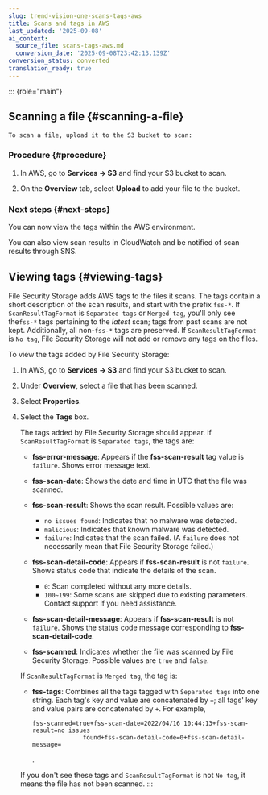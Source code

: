 ```yaml
---
slug: trend-vision-one-scans-tags-aws
title: Scans and tags in AWS
last_updated: '2025-09-08'
ai_context:
  source_file: scans-tags-aws.md
  conversion_date: '2025-09-08T23:42:13.139Z'
conversion_status: converted
translation_ready: true
---
```


::: {role="main"}
## Scanning a file {#scanning-a-file}

``` pre
To scan a file, upload it to the S3 bucket to scan:
```

### Procedure {#procedure}

1.  In AWS, go to **Services → S3** and find your S3 bucket to scan.

2.  On the **Overview** tab, select **Upload** to add your file to the bucket.

### Next steps {#next-steps}

You can now view the tags within the AWS environment.

You can also view scan results in CloudWatch and be notified of scan results through SNS.

## Viewing tags {#viewing-tags}

File Security Storage adds AWS tags to the files it scans. The tags contain a short description of the scan results, and start with the prefix `fss-*`. If `ScanResultTagFormat` is `Separated tags` or `Merged tag`, you'll only see the`fss-*` tags pertaining to the *latest* scan; tags from past scans are not kept. Additionally, all non-`fss-*` tags are preserved. If `ScanResultTagFormat` is `No tag`, File Security Storage will not add or remove any tags on the files.

To view the tags added by File Security Storage:

1.  In AWS, go to **Services → S3** and find your S3 bucket to scan.

2.  Under **Overview**, select a file that has been scanned.

3.  Select **Properties**.

4.  Select the **Tags** box.

    The tags added by File Security Storage should appear. If `ScanResultTagFormat` is `Separated tags`, the tags are:

    - **fss-error-message**: Appears if the **fss-scan-result** tag value is `failure`. Shows error message text.

    - **fss-scan-date**: Shows the date and time in UTC that the file was scanned.

    - **fss-scan-result**: Shows the scan result. Possible values are:

      - `no issues found`: Indicates that no malware was detected.
      - `malicious`: Indicates that known malware was detected.
      - `failure`: Indicates that the scan failed. (A `failure` does not necessarily mean that File Security Storage failed.)

    - **fss-scan-detail-code**: Appears if **fss-scan-result** is not `failure`. Shows status code that indicate the details of the scan.

      - `0`: Scan completed without any more details.
      - `100~199`: Some scans are skipped due to existing parameters. Contact support if you need assistance.

    - **fss-scan-detail-message**: Appears if **fss-scan-result** is not `failure`. Shows the status code message corresponding to **fss-scan-detail-code**.

    - **fss-scanned**: Indicates whether the file was scanned by File Security Storage. Possible values are `true` and `false`.

    If `ScanResultTagFormat` is `Merged tag`, the tag is:

    - **fss-tags**: Combines all the tags tagged with `Separated tags` into one string. Each tag's key and value are concatenated by `=`; all tags' key and value pairs are concatenated by `+`. For example,

      ``` codeblock
      fss-scanned=true+fss-scan-date=2022/04/16 10:44:13+fss-scan-result=no issues
                    found+fss-scan-detail-code=0+fss-scan-detail-message=
      ```

      .

    If you don't see these tags and `ScanResultTagFormat` is not `No tag`, it means the file has not been scanned.
:::
